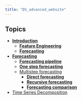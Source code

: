 ```yaml
---
title: "DS_advanced_website"
---
```


## Topics

-   [**Introduction**](topics/intro/eda.qmd)
    -   [**Feature Engineering**](topics/intro/feature_egineering.qmd)
    -   [**Forecasting**](topics/intro/forecaster_demo.qmd)
-   [**Forecasting**]()
    -   [**Forecasting pipeline**](topics/forecasting/forecasting_pipeline.qmd)
    -   [**One step forecasting**](topics/forecasting/forecasting_one_step.qmd)
    -   [Multistep forecasting]()
        - [**Direct forecasting**](topics/forecasting/forecasting_multiple_steps.qmd)
        - [**Recursive forecasting**](topics/forecasting/forecasting_multiple_steps_recursive.qmd)
        - [**Forecasting comparison**](topics/forecasting/forecasting_comparison.qmd)

-   [Time Series Decomposition]()

